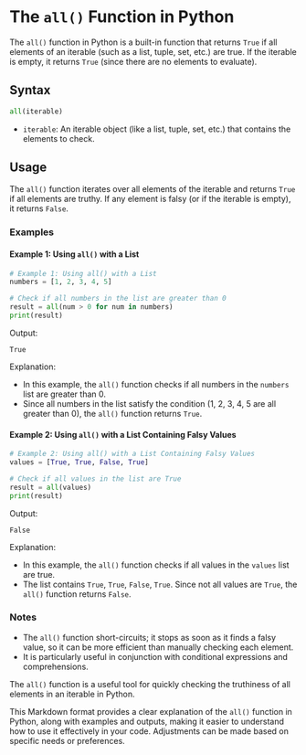 # The `all()` Function in Python

The `all()` function in Python is a built-in function that returns `True` if all elements of an iterable (such as a list, tuple, set, etc.) are true. If the iterable is empty, it returns `True` (since there are no elements to evaluate).

## Syntax

```python copy showLineNumbers
all(iterable)
```

- `iterable`: An iterable object (like a list, tuple, set, etc.) that contains the elements to check.

## Usage

The `all()` function iterates over all elements of the iterable and returns `True` if all elements are truthy. If any element is falsy (or if the iterable is empty), it returns `False`.

### Examples

#### Example 1: Using `all()` with a List

```python copy showLineNumbers
# Example 1: Using all() with a List
numbers = [1, 2, 3, 4, 5]

# Check if all numbers in the list are greater than 0
result = all(num > 0 for num in numbers)
print(result)
```

Output:
```
True
```

Explanation:
- In this example, the `all()` function checks if all numbers in the `numbers` list are greater than 0.
- Since all numbers in the list satisfy the condition (1, 2, 3, 4, 5 are all greater than 0), the `all()` function returns `True`.

#### Example 2: Using `all()` with a List Containing Falsy Values

```python copy showLineNumbers
# Example 2: Using all() with a List Containing Falsy Values
values = [True, True, False, True]

# Check if all values in the list are True
result = all(values)
print(result)
```

Output:
```
False
```

Explanation:
- In this example, the `all()` function checks if all values in the `values` list are true.
- The list contains `True`, `True`, `False`, `True`. Since not all values are `True`, the `all()` function returns `False`.

### Notes

- The `all()` function short-circuits; it stops as soon as it finds a falsy value, so it can be more efficient than manually checking each element.
- It is particularly useful in conjunction with conditional expressions and comprehensions.

The `all()` function is a useful tool for quickly checking the truthiness of all elements in an iterable in Python.



This Markdown format provides a clear explanation of the `all()` function in Python, along with examples and outputs, making it easier to understand how to use it effectively in your code. Adjustments can be made based on specific needs or preferences.